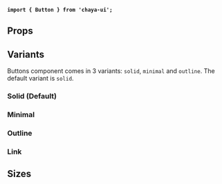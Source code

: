 
<Meta
    title="Components/Inputs/Button"
    of={ButtonStories}
/>

<Title>Button</Title>

**`import { Button } from 'chaya-ui';`**

<Primary />

## Props

<Controls />

## Variants

Buttons component comes in 3 variants: `solid`, `minimal` and `outline`. The default variant is `solid`.

### Solid (Default)

<Story name="Solid Button Variant" />

### Minimal

<Story name="Minimal Button Variant" />

### Outline

<Story name="Outline Button Variant" />


### Link

<Story name="Link Button Variant" />

## Sizes

<Story name="Button Sizes" />